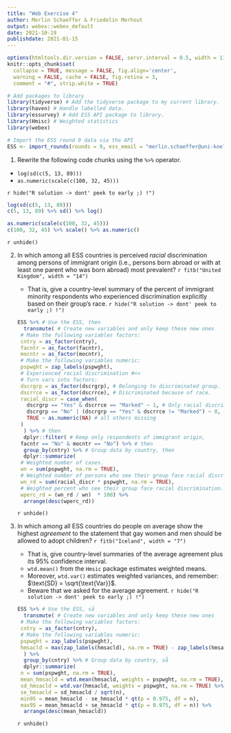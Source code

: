```yaml
---
title: "Web Exercise 4"
author: Merlin Schaeffer & Friedolin Merhout
output: webex::webex_default
date: 2021-10-19
publishdate: 2021-01-15
---
```


```r
options(htmltools.dir.version = FALSE, servr.interval = 0.5, width = 115, digits = 2)
knitr::opts_chunk$set(
  collapse = TRUE, message = FALSE, fig.align='center',
  warning = FALSE, cache = FALSE, fig.retina = 3,
  comment = "#", strip.white = TRUE)

# Add packages to library
library(tidyverse) # Add the tidyverse package to my current library.
library(haven) # Handle labelled data.
library(essurvey) # Add ESS API package to library.
library(Hmisc) # Weighted statistics
library(webex)

# Import the ESS round 9 data via the API
ESS <- import_rounds(rounds = 9, ess_email = "merlin.schaeffer@uni-koeln.de", format = "spss")
```

1. Rewrite the following code chunks using the `%>%` operator.
  + `log(sd(c(5, 13, 89)))`
  + `as.numeric(scale(c(100, 32, 45)))`
  
`r hide("R solution -> dont' peek to early ;) !")`
```r
log(sd(c(5, 13, 89)))
c(5, 13, 89) %>% sd() %>% log()

as.numeric(scale(c(100, 32, 45)))
c(100, 32, 45) %>% scale() %>% as.numeric()
```
`r unhide()`

2. In which among all ESS countries is perceived *racial* discrimination among persons of immigrant origin (i.e., persons born abroad or with at least one parent who was born abroad) most prevalent? `r fitb("United Kingdom", width = "14")`
    + That is, give a country-level summary of the percent of immigrant minority respondents who experienced discrimination explicitly based on their group's race. 
`r hide("R solution -> dont' peek to early ;) !")`
```r
ESS %>% # Use the ESS, then
  transmute( # Create new variables and only keep these new ones
    # Make the following variables factors:
    cntry = as_factor(cntry), 
    facntr = as_factor(facntr),
    mocntr = as_factor(mocntr),
    # Make the following variables numeric:
    pspwght = zap_labels(pspwght),
    # Experienced racial discrimination #<<
    # Turn vars into factors:
    dscrgrp = as_factor(dscrgrp), # Belonging to discriminated group.
    dscrrce = as_factor(dscrrce), # Discriminated because of race.
    racial_discr = case_when(
      dscrgrp == "Yes" & dscrrce == "Marked" ~ 1, # Only racial discrimination counts as 1 #<<
      dscrgrp == "No" | (dscrgrp == "Yes" & dscrrce != "Marked") ~ 0, # No, or all other forms of discr. count as 0 #<<
      TRUE ~ as.numeric(NA) # all others missing
    ) 
  ) %>% # then
  dplyr::filter( # Keep only respondents of immigrant origin,
    facntr == "No" & mocntr == "No") %>% # then
  group_by(cntry) %>% # Group data by country, then
  dplyr::summarize(
    # Weighted number of cases.
    wn = sum(pspwght, na.rm = TRUE), 
    # Weighted number of persons who see their group face racial discrimination.
    wn_rd = sum(racial_discr * pspwght, na.rm = TRUE), 
    # Weighted percent who see their group face racial discrimination.
    wperc_rd = (wn_rd / wn)  * 100) %>%
  arrange(desc(wperc_rd))
```
`r unhide()`

3. In which among all ESS countries do people on average show the highest *agreement* to the statement that gay women and men should be allowed to adopt children? `r fitb("Iceland", width = "7")`
    + That is, give country-level summaries of the average agreement plus its 95% confidence interval. 
    + `wtd.mean()` from the `Hmsic` package estimates weighted means. 
    + Moreover, `wtd.var()` estimates weighted variances, and remember: $\text{SD} = \sqrt{\text{Var}}$.
    + Beware that we asked for the average agreement.
`r hide("R solution -> dont' peek to early ;) !")`
```r
ESS %>% # Use the ESS, så
  transmute( # Create new variables and only keep these new ones
    # Make the following variables factors:
    cntry = as_factor(cntry), 
    # Make the following variables numeric:
    pspwght = zap_labels(pspwght),
    hmsacld = max(zap_labels(hmsacld), na.rm = TRUE) - zap_labels(hmsacld), #<<
  ) %>%
  group_by(cntry) %>% # Group data by country, så
  dplyr::summarize(
    n = sum(pspwght, na.rm = TRUE),
    mean_hmsacld = wtd.mean(hmsacld, weights = pspwght, na.rm = TRUE),
    sd_hmsacld = wtd.var(hmsacld, weights = pspwght, na.rm = TRUE) %>% sqrt(),
    se_hmsacld = sd_hmsacld / sqrt(n),
    min95 = mean_hmsacld - se_hmsacld * qt(p = 0.975, df = n),
    max95 = mean_hmsacld + se_hmsacld * qt(p = 0.975, df = n)) %>%
  arrange(desc(mean_hmsacld))
```
`r unhide()`
